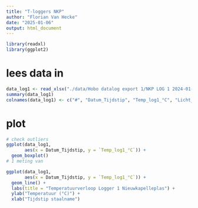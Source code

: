 ```yaml
---
title: "T-loggers NKP"
author: "Florian Van Hecke"
date: "2025-01-06"
output: html_document
---
```

```r
library(readxl)
library(ggplot2)
```

# lees data in
```r
data_log1 <- read_xlsx("./data/Hobo datalog export 1/NKP LOG 1 2024-01-22 13_57_49 CET (Data CET).xlsx")
summary(data_log1)
colnames(data_log1) <- c("#", "Datum_Tijdstip", "Temp_log1_°C", "Licht_log1_lux")
```

# plot
```r
# check outliers
ggplot(data_log1,
       aes(x = Datum_Tijdstip, y = `Temp_log1_°C`)) +
  geom_boxplot()
# 1 meting van 

ggplot(data_log1,
       aes(x = Datum_Tijdstip, y = `Temp_log1_°C`)) +
  geom_line() +
  labs(title = "Temperatuurverloop Logger 1 Nieuwkapelleplas") +
  ylab("Temperatuur (°C)") +
  xlab("Tijdstip staalname")
```

